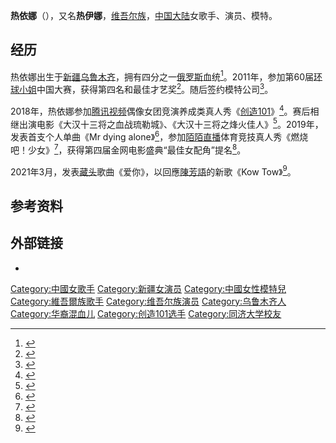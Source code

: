 {{艺人
| 姓名 = 热依娜
| 类型 = 女艺人
| 图像 = 
| 别名 = 热伊娜、伊娜
| 国籍 = {{PRC}}
| 民族 = 维吾尔族
| 出生日期 = {{birth date and age|1990|9|25}}
| 出生地点 = {{CHN}}[[新疆维吾尔自治区|新疆维吾尔自治区]][[乌鲁木齐市|乌鲁木齐市]]
| 职业 = 歌手、演员、模特
| 语言 = 汉语、维吾尔语、英语
| 教育程度 = 大学
| 母校 = [[同济大学|同济大学]]<ref>{{cite web |title=颜值与才华并存，来看看那些极具异域风情的esee Models！ |url=https://mp.weixin.qq.com/s/NL-sg_pnvbp41wiPv0htnA |website=esee英模 |accessdate=2021-03-15 |date=2020-02-21 |via=微信公众号 |archive-date=2021-03-15 |archive-url=https://web.archive.org/web/20210315090420/https://mp.weixin.qq.com/s/NL-sg_pnvbp41wiPv0htnA |dead-url=no }}</ref>
| 音乐类型 = [[流行音乐|流行]]、[[嘻哈音乐|说唱]]
| 出道地点 = {{CHNML}}
| 代表作 = 《爱你》
| 经纪公司 = esee英模<br>传递娱乐
}}
'''热依娜'''（{{bd|1990年|9月25日}}），又名'''热伊娜'''，[[维吾尔族|维吾尔族]]，[[中国大陆|中国大陆]]女歌手、演员、模特。

== 经历 ==
热依娜出生于[[新疆维吾尔自治区|新疆]][[乌鲁木齐市|乌鲁木齐]]，拥有四分之一[[俄罗斯|俄罗斯]]血统<ref>{{cite news |editor=王晓易 |title=阿丽娅&伊娜：环球小姐里的“黑白天鹅” |url=https://lady.163.com/11/0708/17/78F5U2RK00261ID1.html |accessdate=2021-03-15 |work=网易女人 |publisher=网易 |date=2011-07-08 |archive-date=2021-03-15 |archive-url=https://web.archive.org/web/20210315085731/https://lady.163.com/11/0708/17/78F5U2RK00261ID1.html |dead-url=no }}</ref>。2011年，参加第60届[[环球小姐|环球小姐]]中国大赛，获得第四名和最佳才艺奖<ref>{{cite news |editor=lily |title=2011中国环球小姐诞生 后台内幕大曝光 |url=http://eladies.sina.com.cn/beauty/shehua/p/2011/0713/13181079470.shtml |accessdate=2021-03-15 |work=新浪女性 |publisher=新浪网 |date=2011-07-13 |archive-date=2021-03-15 |archive-url=https://web.archive.org/web/20210315085604/http://eladies.sina.com.cn/beauty/shehua/p/2011/0713/13181079470.shtml |dead-url=no }}</ref>。随后签约模特公司<ref>{{cite journal |author=杨茜 |editor=赵颖 |title=热伊娜：爱情的预热期是一年 |journal=ELLEMEN睿士 |date=2014 |issue=5 |url=http://www.ellemen.com/person/women/20140504-298.shtml |accessdate=2021-03-15 |issn=2095-1612 |archive-date=2015-04-07 |archive-url=https://web.archive.org/web/20150407004611/http://www.ellemen.com/person/women/20140504-298.shtml |dead-url=no }}{{small|（[https://www.ellemen.com/person/a26863792/reyina-190319/ 新版链接]）}}</ref>。

2018年，热依娜参加[[腾讯视频|腾讯视频]]偶像女团竞演养成类真人秀《[[创造101|创造101]]》<ref>{{cite news |editor=高骞 |title=《创造101》“女子力”爆棚 彰显“青春美学” |url=http://ent.qianlong.com/2018/0502/2550153.shtml |accessdate=2021-03-15 |work=千龙网 |date=2018-05-02 |archive-date=2021-03-15 |archive-url=https://web.archive.org/web/20210315090032/http://ent.qianlong.com/2018/0502/2550153.shtml |dead-url=no }}</ref>。赛后相继出演电影《大汉十三将之血战琉勒城》、《大汉十三将之烽火佳人》<ref>{{cite news |author1=王慧 |author2=沈美晨 |title=坚持“小、正、大”创作方向 影视浙企美视众乐英雄史诗电影《大汉十三将》开机 |url=https://zj.zjol.com.cn/news/994891.html |accessdate=2021-03-15 |work=浙江新闻客户端 |date=2018-07-27 |archive-date=2021-03-15 |archive-url=https://web.archive.org/web/20210315090019/https://zj.zjol.com.cn/news/994891.html |dead-url=no }}</ref>。2019年，发表首支个人单曲《Mr dying alone》<ref>{{cite news |editor=李劲 |title=热依娜首支个人唱作单曲《Mr dying alone》强势来袭 |url=https://ent.china.com/music/top/11088318/20190524/35974569.html |accessdate=2021-03-15 |work=中华网 |date=2019-05-24 |archive-date=2021-03-14 |archive-url=https://web.archive.org/web/20210314122702/https://ent.china.com/music/top/11088318/20190524/35974569.html |dead-url=no }}</ref>，参加[[陌陌|陌陌直播]]体育竞技真人秀《燃烧吧！少女》<ref>{{cite news |title=一次看个够！《燃烧吧！少女》72位选手图鉴 |url=http://ent.ifeng.com/c/7ooPwalNLvc#p=45 |accessdate=2021-03-15 |work=凤凰网 |date=2019-08-02 |archive-date=2021-03-15 |archive-url=https://web.archive.org/web/20210315090100/http://ent.ifeng.com/c/7ooPwalNLvc#p=45 |dead-url=no }}</ref>，获得第四届金网电影盛典“最佳女配角”提名<ref>{{cite news |author=徐云 |title=金网电影盛典公布入围名单 浙产电影获七项大奖提名 |url=http://zjrb.zjol.com.cn/html/2019-10/08/content_3273089.htm?div=-1 |accessdate=2021-03-15 |work=浙江日报 |date=2019-10-08 |archive-date=2021-03-14 |archive-url=https://web.archive.org/web/20210314123313/http://zjrb.zjol.com.cn/html/2019-10/08/content_3273089.htm?div=-1 |dead-url=no }}</ref>。

2021年3月，发表[[嵌字诗|藏头]]歌曲《爱你》，以回應[[陳芳語|陳芳語]]的新歌《Kow Tow》<ref>{{cite news |author=李湘文 |title=熱依娜寫新歌《愛你》酸爆陳芳語！　歌詞「藏頭詩」：傻B閉嘴滾 |url=https://star.ettoday.net/news/1937644 |accessdate=2021-03-15 |work=ETtoday新聞雲 |date=2021-03-13 |archive-date=2021-03-15 |archive-url=https://web.archive.org/web/20210315090446/https://star.ettoday.net/news/1937644 |dead-url=no }}</ref>。

== 参考资料 ==
{{reflist}}

== 外部链接 ==
*{{Sinaweibo|1890968937}}

{{创造101}}

[[Category:中國女歌手|Category:中國女歌手]]
[[Category:新疆女演员|Category:新疆女演员]]
[[Category:中國女性模特兒|Category:中國女性模特兒]]
[[Category:維吾爾族歌手|Category:維吾爾族歌手]]
[[Category:维吾尔族演员|Category:维吾尔族演员]]
[[Category:乌鲁木齐人|Category:乌鲁木齐人]]
[[Category:华裔混血儿|Category:华裔混血儿]]
[[Category:创造101选手|Category:创造101选手]]
[[Category:同济大学校友|Category:同济大学校友]]